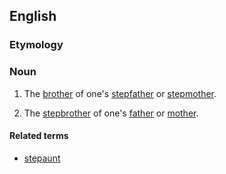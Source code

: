 ==English==

===Etymology===
{{prefix|step|uncle}}

===Noun===
{{en-noun}}

# {{rare}} The [[brother]] of one's [[stepfather]] or [[stepmother]].
# {{rare}} The [[stepbrother]] of one's [[father]] or [[mother]].

====Related terms====
* [[stepaunt]]